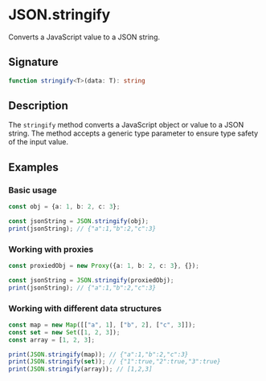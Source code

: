 # JSON.stringify

Converts a JavaScript value to a JSON string.

## Signature

```ts
function stringify<T>(data: T): string
```

## Description

The `stringify` method converts a JavaScript object or value to a JSON string. The method accepts a generic type parameter to ensure type safety of the input value.

## Examples

### Basic usage

```ts
const obj = {a: 1, b: 2, c: 3};

const jsonString = JSON.stringify(obj);
print(jsonString); // {"a":1,"b":2,"c":3}
```

### Working with proxies

```ts
const proxiedObj = new Proxy({a: 1, b: 2, c: 3}, {});

const jsonString = JSON.stringify(proxiedObj);
print(jsonString); // {"a":1,"b":2,"c":3}
```

### Working with different data structures

```ts
const map = new Map([["a", 1], ["b", 2], ["c", 3]]);
const set = new Set([1, 2, 3]);
const array = [1, 2, 3];  

print(JSON.stringify(map)); // {"a":1,"b":2,"c":3}
print(JSON.stringify(set)); // {"1":true,"2":true,"3":true}
print(JSON.stringify(array)); // [1,2,3]
```


